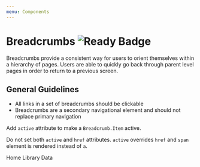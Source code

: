 ```yaml
---
menu: Components
---
```



# Breadcrumbs ![Ready Badge](https://img.shields.io/badge/component-ready-green.svg#badge)

Breadcrumbs provide a consistent way for users to orient themselves within a hierarchy of pages. Users are able to quickly go back through parent level pages in order to return to a previous screen. 

## General Guidelines

- All links in a set of breadcrumbs should be clickable
- Breadcrumbs are a secondary navigational element and should not replace primary navigation

Add `active` attribute to make a `Breadcrumb.Item` active.

Do not set both `active` and `href` attributes. `active` overrides `href` and `span` element is rendered instead of `a`.

<Playground>
  <Breadcrumb>
    <Breadcrumb.Item href="#">Home</Breadcrumb.Item>
    <Breadcrumb.Item href="http://getbootstrap.com/components/#breadcrumbs">
      Library
    </Breadcrumb.Item>
    <Breadcrumb.Item active>Data</Breadcrumb.Item>
  </Breadcrumb>
</Playground>
